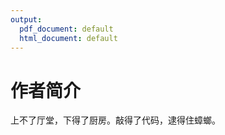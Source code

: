 ```yaml
---
output:
  pdf_document: default
  html_document: default
---
```

# 作者简介 {#author .unnumbered}

上不了厅堂，下得了厨房。敲得了代码，逮得住蟑螂。
